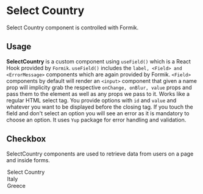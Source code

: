 
<Meta title="SelectCountry" component={SelectCountry} />

# Select Country

Select Country component is controlled with Formik.

## Usage

<b>SelectCountry</b> is a custom component using `useField()` which is a React Hook provided by `Formik`. `useField()` includes the `label, <Field> and <ErrorMessage>` components which are again provided by Formik. `<Field>` components by default will render an `<input>` component that given a name prop will implicity grab the respective `onChange, onBlur, value` props and pass them to the element as well as any props we pass to it. Works like a regular HTML select tag. You provide options with `id` and `value` and whatever you want to be displayed before the closing tag. If you touch the field and don't select an option you will see an error as it is mandatory to choose an option. It uses `Yup` package for error handling and validation.

## Checkbox

SelectCountry components are used to retrieve data from users on a page and inside forms.

<Preview withToolbar>
  <Story name="SelectCountry">
    <Formik
      initialValues={{ country: "" }}
      validationSchema={Yup.object({
        country: Yup.string().required("This field is mandatory"),
      })}
    >
      <label for="country" aria-label="country">
        <SelectCountry id="country" name="country">
          <option value="">Select Country</option>
          <option id="italy" value="italy">
            Italy
          </option>
          <option id="Greece" value="greece">
            Greece
          </option>
        </SelectCountry>
      </label>
    </Formik>
  </Story>
</Preview>
